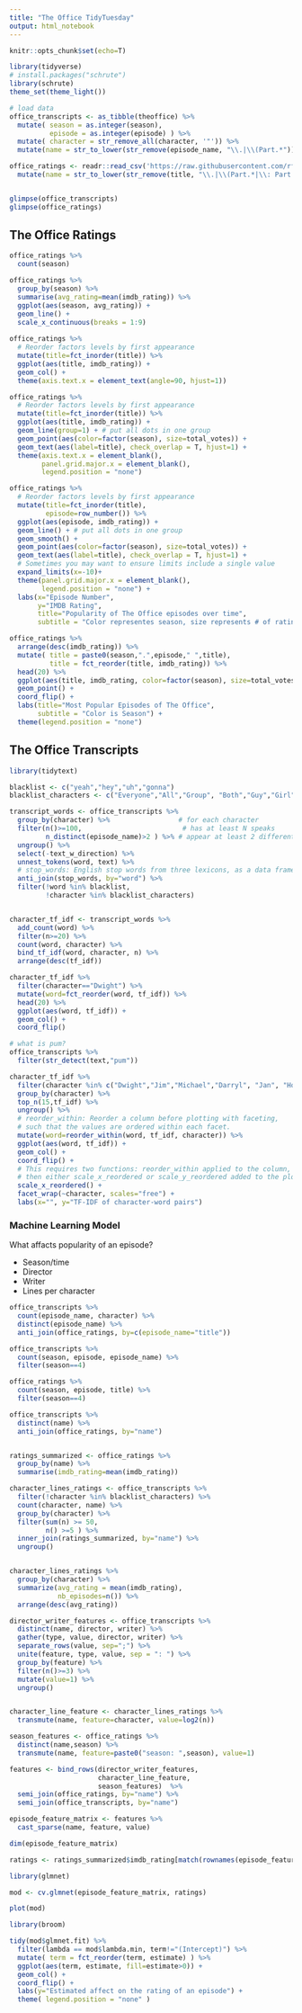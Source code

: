 ```yaml
---
title: "The Office TidyTuesday"
output: html_notebook
---
```


```r
knitr::opts_chunk$set(echo=T)

library(tidyverse)
# install.packages("schrute")
library(schrute)
theme_set(theme_light())

```

```r
# load data
office_transcripts <- as_tibble(theoffice) %>% 
  mutate( season = as.integer(season), 
          episode = as.integer(episode) ) %>% 
  mutate( character = str_remove_all(character, '"')) %>% 
  mutate(name = str_to_lower(str_remove(episode_name, "\\.|\\(Part.*")))

office_ratings <- readr::read_csv('https://raw.githubusercontent.com/rfordatascience/tidytuesday/master/data/2020/2020-03-17/office_ratings.csv') %>% 
  mutate(name = str_to_lower(str_remove(title, "\\.|\\(Part.*|\\: Part.*")))


glimpse(office_transcripts)
glimpse(office_ratings)

```

## The Office Ratings


```r

office_ratings %>% 
  count(season)

office_ratings %>% 
  group_by(season) %>% 
  summarise(avg_rating=mean(imdb_rating)) %>% 
  ggplot(aes(season, avg_rating)) +
  geom_line() +
  scale_x_continuous(breaks = 1:9)
  
office_ratings %>%
  # Reorder factors levels by first appearance
  mutate(title=fct_inorder(title)) %>% 
  ggplot(aes(title, imdb_rating)) +
  geom_col() +
  theme(axis.text.x = element_text(angle=90, hjust=1))

```

```r

office_ratings %>%
  # Reorder factors levels by first appearance
  mutate(title=fct_inorder(title)) %>% 
  ggplot(aes(title, imdb_rating)) +
  geom_line(group=1) + # put all dots in one group
  geom_point(aes(color=factor(season), size=total_votes)) +
  geom_text(aes(label=title), check_overlap = T, hjust=1) +
  theme(axis.text.x = element_blank(),
        panel.grid.major.x = element_blank(),
        legend.position = "none")


```

```r
office_ratings %>%
  # Reorder factors levels by first appearance
  mutate(title=fct_inorder(title),
         episode=row_number()) %>% 
  ggplot(aes(episode, imdb_rating)) +
  geom_line() + # put all dots in one group
  geom_smooth() +
  geom_point(aes(color=factor(season), size=total_votes)) +
  geom_text(aes(label=title), check_overlap = T, hjust=1) +
  # Sometimes you may want to ensure limits include a single value
  expand_limits(x=-10)+
  theme(panel.grid.major.x = element_blank(),
        legend.position = "none") +
  labs(x="Episode Number", 
       y="IMDB Rating",
       title="Popularity of The Office episodes over time",
       subtitle = "Color representes season, size represents # of ratings")

```

```r

office_ratings %>% 
  arrange(desc(imdb_rating)) %>% 
  mutate( title = paste0(season,".",episode," ",title),
          title = fct_reorder(title, imdb_rating)) %>% 
  head(20) %>% 
  ggplot(aes(title, imdb_rating, color=factor(season), size=total_votes)) +
  geom_point() +
  coord_flip() +
  labs(title="Most Popular Episodes of The Office", 
       subtitle = "Color is Season") +
  theme(legend.position = "none")

```

## The Office Transcripts

```r
library(tidytext)

blacklist <- c("yeah","hey","uh","gonna")
blacklist_characters <- c("Everyone","All","Group", "Both","Guy","Girl")

transcript_words <- office_transcripts %>% 
  group_by(character) %>%                 # for each character
  filter(n()>=100,                         # has at least N speaks
         n_distinct(episode_name)>2 ) %>% # appear at least 2 differents episodes
  ungroup() %>% 
  select(-text_w_direction) %>% 
  unnest_tokens(word, text) %>% 
  # stop_words: English stop words from three lexicons, as a data frame
  anti_join(stop_words, by="word") %>% 
  filter(!word %in% blacklist, 
         !character %in% blacklist_characters)


character_tf_idf <- transcript_words %>%
  add_count(word) %>% 
  filter(n>=20) %>% 
  count(word, character) %>% 
  bind_tf_idf(word, character, n) %>% 
  arrange(desc(tf_idf))
```

```r
character_tf_idf %>% 
  filter(character=="Dwight") %>% 
  mutate(word=fct_reorder(word, tf_idf)) %>% 
  head(20) %>% 
  ggplot(aes(word, tf_idf)) +
  geom_col() +
  coord_flip()
```


```r

# what is pum?
office_transcripts %>% 
  filter(str_detect(text,"pum"))

```

```r
character_tf_idf %>% 
  filter(character %in% c("Dwight","Jim","Michael","Darryl", "Jan", "Holly")) %>% 
  group_by(character) %>% 
  top_n(15,tf_idf) %>% 
  ungroup() %>% 
  # reorder_within: Reorder a column before plotting with faceting,
  # such that the values are ordered within each facet.
  mutate(word=reorder_within(word, tf_idf, character)) %>% 
  ggplot(aes(word, tf_idf)) +
  geom_col() +
  coord_flip() +
  # This requires two functions: reorder_within applied to the column, 
  # then either scale_x_reordered or scale_y_reordered added to the plot. T
  scale_x_reordered() +
  facet_wrap(~character, scales="free") +
  labs(x="", y="TF-IDF of character-word pairs")
```

### Machine Learning Model

What affacts popularity of an episode?

 * Season/time
 * Director
 * Writer
 * Lines per character

```r

office_transcripts %>% 
  count(episode_name, character) %>% 
  distinct(episode_name) %>% 
  anti_join(office_ratings, by=c(episode_name="title"))

```


```r
office_transcripts %>% 
  count(season, episode, episode_name) %>% 
  filter(season==4)

office_ratings %>% 
  count(season, episode, title) %>% 
  filter(season==4)
```


```r

office_transcripts %>% 
  distinct(name) %>% 
  anti_join(office_ratings, by="name")


ratings_summarized <- office_ratings %>% 
  group_by(name) %>% 
  summarise(imdb_rating=mean(imdb_rating))

character_lines_ratings <- office_transcripts %>% 
  filter(!character %in% blacklist_characters) %>% 
  count(character, name) %>% 
  group_by(character) %>% 
  filter(sum(n) >= 50,
         n() >=5 ) %>% 
  inner_join(ratings_summarized, by="name") %>% 
  ungroup()


character_lines_ratings %>% 
  group_by(character) %>% 
  summarize(avg_rating = mean(imdb_rating),
            nb_episodes=n()) %>% 
  arrange(desc(avg_rating))

```

```r
director_writer_features <- office_transcripts %>% 
  distinct(name, director, writer) %>% 
  gather(type, value, director, writer) %>% 
  separate_rows(value, sep=";") %>% 
  unite(feature, type, value, sep = ": ") %>% 
  group_by(feature) %>% 
  filter(n()>=3) %>% 
  mutate(value=1) %>% 
  ungroup()


character_line_feature <- character_lines_ratings %>% 
  transmute(name, feature=character, value=log2(n))

season_features <- office_ratings %>% 
  distinct(name,season) %>% 
  transmute(name, feature=paste0("season: ",season), value=1)

features <- bind_rows(director_writer_features, 
                      character_line_feature, 
                      season_features)  %>% 
  semi_join(office_ratings, by="name") %>% 
  semi_join(office_transcripts, by="name")

```

```r
episode_feature_matrix <- features %>% 
  cast_sparse(name, feature, value)

dim(episode_feature_matrix)

ratings <- ratings_summarized$imdb_rating[match(rownames(episode_feature_matrix), ratings_summarized$name)]
```

```r
library(glmnet)

mod <- cv.glmnet(episode_feature_matrix, ratings)

plot(mod)
```

```r
library(broom)

tidy(mod$glmnet.fit) %>% 
  filter(lambda == mod$lambda.min, term!="(Intercept)") %>% 
  mutate( term = fct_reorder(term, estimate) ) %>% 
  ggplot(aes(term, estimate, fill=estimate>0)) +
  geom_col() +
  coord_flip() +
  labs(y="Estimated affect on the rating of an episode") +
  theme( legend.position = "none" )

```

